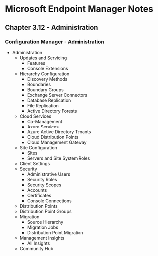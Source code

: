 # Microsoft Endpoint Manager Notes
## Chapter 3.12 - Administration

### Configuration Manager - Administration
* Administration
	* Updates and Servicing
		* Features
		* Console Extensions
	* Hierarchy Configuration
		* Discovery Methods
		* Boundaries
		* Boundary Groups
		* Exchange Server Connectors
		* Database Replication
		* File Replication
		* Active Directory Forests
	* Cloud Services
		* Co-Management
		* Azure Services
		* Azure Active Directory Tenants
		* Cloud Distribution Points
		* Cloud Management Gateway
	* Site Configuration
		* Sites
		* Servers and Site System Roles
	* Client Settings
	* Security
		* Administrative Users
		* Security Roles
		* Security Scopes
		* Accounts
		* Certificates
		* Console Connections
	* Distribution Points
	* Distribution Point Groups
	* Migration
		* Source Hierarchy
		* Migration Jobs
		* Distribution Point Migration
	* Management Insights
		* All Insights
	* Community Hub